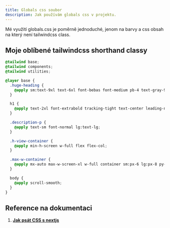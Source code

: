 ```yaml
---
title: Globals css soubor
description: Jak používám globals css v projektu.
---
```


Mé využití globals.css je poměrně jednoduché, jenom na barvy a css obsah na který není tailwindcss class.

## Moje oblíbené tailwindcss shorthand classy

```css
@tailwind base;
@tailwind components;
@tailwind utilities;

@layer base {
  .huge-heading {
    @apply sm:text-9xl text-6xl font-bebas font-medium pb-4 text-gray-900;
  }

  h1 {
    @apply text-2xl font-extrabold tracking-tight text-center leading-none text-gray-900 md:text-4xl lg:text-5xl dark:text-white;
  }

  .description-p {
    @apply text-sm font-normal lg:text-lg;
  }

  .h-view-container {
    @apply min-h-screen w-full flex flex-col;
  }

  .max-w-container {
    @apply mx-auto max-w-screen-xl w-full container sm:px-6 lg:px-8 py-24;
  }

  body {
    @apply scroll-smooth;
  }
}
```

## Reference na dokumentaci

1. **[Jak psát CSS s nextjs](https://nextjs.org/docs/app/building-your-application/styling)**
